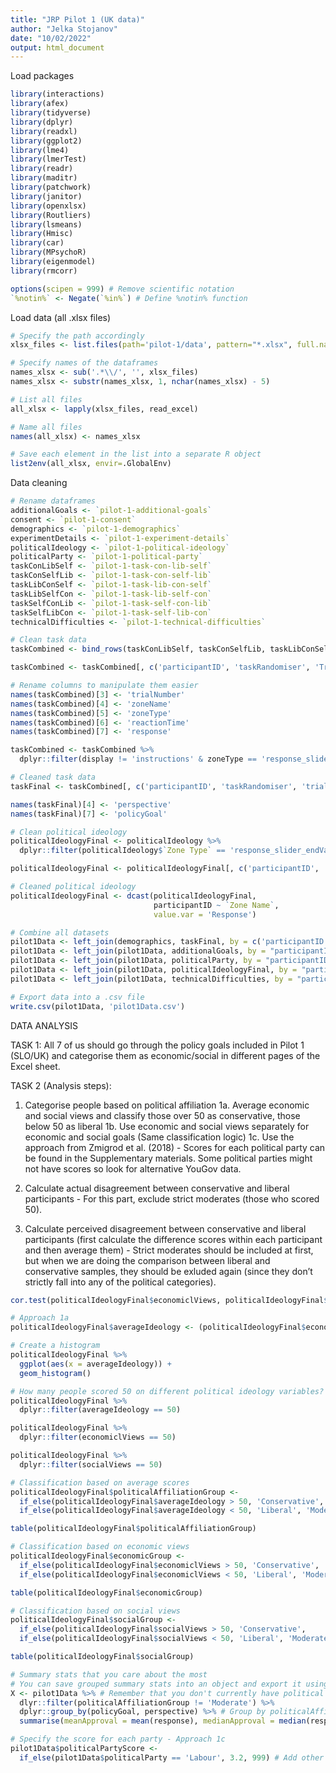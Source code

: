 ```yaml
---
title: "JRP Pilot 1 (UK data)"
author: "Jelka Stojanov"
date: "10/02/2022"
output: html_document
---
```


Load packages

```r
library(interactions)
library(afex)
library(tidyverse) 
library(dplyr)
library(readxl)
library(ggplot2)
library(lme4) 
library(lmerTest)
library(readr)
library(maditr)
library(patchwork)
library(janitor)
library(openxlsx)
library(Routliers)
library(lsmeans)
library(Hmisc)
library(car)
library(MPsychoR)
library(eigenmodel)
library(rmcorr)

options(scipen = 999) # Remove scientific notation
`%notin%` <- Negate(`%in%`) # Define %notin% function
```

Load data (all .xlsx files)

```r
# Specify the path accordingly
xlsx_files <- list.files(path='pilot-1/data', pattern="*.xlsx", full.names=TRUE)

# Specify names of the dataframes 
names_xlsx <- sub('.*\\/', '', xlsx_files)
names_xlsx <- substr(names_xlsx, 1, nchar(names_xlsx) - 5)

# List all files
all_xlsx <- lapply(xlsx_files, read_excel)

# Name all files
names(all_xlsx) <- names_xlsx

# Save each element in the list into a separate R object
list2env(all_xlsx, envir=.GlobalEnv)
```

Data cleaning

```r
# Rename dataframes
additionalGoals <- `pilot-1-additional-goals`
consent <- `pilot-1-consent`
demographics <- `pilot-1-demographics`
experimentDetails <- `pilot-1-experiment-details`
politicalIdeology <- `pilot-1-political-ideology`
politicalParty <- `pilot-1-political-party`
taskConLibSelf <- `pilot-1-task-con-lib-self`
taskConSelfLib <- `pilot-1-task-con-self-lib`
taskLibConSelf <- `pilot-1-task-lib-con-self`
taskLibSelfCon <- `pilot-1-task-lib-self-con`
taskSelfConLib <- `pilot-1-task-self-con-lib`
taskSelfLibCon <- `pilot-1-task-self-lib-con`
technicalDifficulties <- `pilot-1-technical-difficulties`

# Clean task data
taskCombined <- bind_rows(taskConLibSelf, taskConSelfLib, taskLibConSelf, taskLibSelfCon, taskSelfConLib, taskSelfLibCon)

taskCombined <- taskCombined[, c('participantID', 'taskRandomiser', 'Trial Number', 'Zone Name', 'Zone Type', 'Reaction Time', 'Response', 'display', 'sliderText')]

# Rename columns to manipulate them easier
names(taskCombined)[3] <- 'trialNumber'
names(taskCombined)[4] <- 'zoneName'
names(taskCombined)[5] <- 'zoneType'
names(taskCombined)[6] <- 'reactionTime'
names(taskCombined)[7] <- 'response'

taskCombined <- taskCombined %>%
  dplyr::filter(display != 'instructions' & zoneType == 'response_slider_endValue')

# Cleaned task data
taskFinal <- taskCombined[, c('participantID', 'taskRandomiser', 'trialNumber', 'zoneName', 'reactionTime', 'response', 'sliderText')]

names(taskFinal)[4] <- 'perspective'
names(taskFinal)[7] <- 'policyGoal'

# Clean political ideology
politicalIdeologyFinal <- politicalIdeology %>%
  dplyr::filter(politicalIdeology$`Zone Type` == 'response_slider_endValue')

politicalIdeologyFinal <- politicalIdeologyFinal[, c('participantID', 'Zone Name', 'Response')]

# Cleaned political ideology
politicalIdeologyFinal <- dcast(politicalIdeologyFinal,
                                participantID ~ `Zone Name`,
                                value.var = 'Response')

# Combine all datasets
pilot1Data <- left_join(demographics, taskFinal, by = c('participantID', 'taskRandomiser'))
pilot1Data <- left_join(pilot1Data, additionalGoals, by = "participantID")
pilot1Data <- left_join(pilot1Data, politicalParty, by = "participantID")
pilot1Data <- left_join(pilot1Data, politicalIdeologyFinal, by = "participantID")
pilot1Data <- left_join(pilot1Data, technicalDifficulties, by = "participantID")

# Export data into a .csv file
write.csv(pilot1Data, 'pilot1Data.csv')
```

#########

DATA ANALYSIS

########

TASK 1: All 7 of us should go through the policy goals included in Pilot 1 (SLO/UK) and categorise them as economic/social in different pages of the Excel sheet.


TASK 2 (Analysis steps):

1. Categorise people based on political affiliation
  1a. Average economic and social views and classify those over 50 as conservative, those below 50 as liberal
  1b. Use economic and social views separately for economic and social goals (Same classification logic)
  1c. Use the approach from Zmigrod et al. (2018) - Scores for each political party can be found in the Supplementary materials. Some political parties might not have scores so look for alternative YouGov data.
  
2. Calculate actual disagreement between conservative and liberal participants - For this part, exclude strict moderates (those who scored 50).
3. Calculate perceived disagreement between conservative and liberal participants (first calculate the difference scores within each participant and then average them) - Strict moderates should be included at first, but when we are doing the comparison between liberal and conservative samples, they should be exluded again (since they don't strictly fall into any of the political categories).

```r
cor.test(politicalIdeologyFinal$economiclViews, politicalIdeologyFinal$socialViews) # How correlated are economic and social views?

# Approach 1a
politicalIdeologyFinal$averageIdeology <- (politicalIdeologyFinal$economiclViews + politicalIdeologyFinal$socialViews) / 2

# Create a histogram
politicalIdeologyFinal %>%
  ggplot(aes(x = averageIdeology)) +
  geom_histogram()

# How many people scored 50 on different political ideology variables?
politicalIdeologyFinal %>%
  dplyr::filter(averageIdeology == 50)

politicalIdeologyFinal %>%
  dplyr::filter(economiclViews == 50)

politicalIdeologyFinal %>%
  dplyr::filter(socialViews == 50)

# Classification based on average scores
politicalIdeologyFinal$politicalAffiliationGroup <- 
  if_else(politicalIdeologyFinal$averageIdeology > 50, 'Conservative', 
  if_else(politicalIdeologyFinal$averageIdeology < 50, 'Liberal', 'Moderate'))

table(politicalIdeologyFinal$politicalAffiliationGroup)

# Classification based on economic views
politicalIdeologyFinal$economicGroup <- 
  if_else(politicalIdeologyFinal$economiclViews > 50, 'Conservative', 
  if_else(politicalIdeologyFinal$economiclViews < 50, 'Liberal', 'Moderate'))

table(politicalIdeologyFinal$economicGroup)

# Classification based on social views
politicalIdeologyFinal$socialGroup <- 
  if_else(politicalIdeologyFinal$socialViews > 50, 'Conservative', 
  if_else(politicalIdeologyFinal$socialViews < 50, 'Liberal', 'Moderate'))

table(politicalIdeologyFinal$socialGroup)

# Summary stats that you care about the most
# You can save grouped summary stats into an object and export it using write.csv() function
X <- pilot1Data %>% # Remember that you don't currently have political affiliation columns in this dataset (pilot1Data)!
  dlyr::filter(politicalAffiliationGroup != 'Moderate') %>%
  dplyr::group_by(policyGoal, perspective) %>% # Group by politicalAffiliationGroup later as well
  summarise(meanApproval = mean(response), medianApproval = median(response), sdApproval = sd(response), madApproval = mad(response))

# Specify the score for each party - Approach 1c
pilot1Data$politicalPartyScore <- 
  if_else(pilot1Data$politicalParty == 'Labour', 3.2, 999) # Add other political parties here
```



